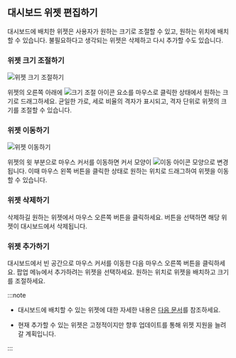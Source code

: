 ## 대시보드 위젯 편집하기

대시보드에 배치한 위젯은 사용자가 원하는 크기로 조절할 수 있고, 원하는 위치에 배치할 수 있습니다. 불필요하다고 생각되는 위젯은 삭제하고 다시 추가할 수도 있습니다.

### 위젯 크기 조절하기

<InDoc product="java,php,python,nodejs,dotent,golang">
<ImgLang img='apm-dashboard-widget-resize.png' desc='위젯 크기 조절하기' />
</InDoc>

<InDoc product="postgresql,mysql,redis,mongodb,oracle-pro,oracle,altibase">

![위젯 크기 조절하기](/img/db-dashboard-widget-resize.png)

</InDoc>

위젯의 오른쪽 아래에 ![크기 조절 아이콘](/img/ic-widget-size.svg) 요소를 마우스로 클릭한 상태에서 원하는 크기로 드래그하세요. 균일한 가로, 세로 비율의 격자가 표시되고, 격자 단위로 위젯의 크기를 조절할 수 있습니다.

### 위젯 이동하기

<InDoc product="java,php,python,nodejs,dotent,golang">
<ImgLang img='apm-dashboard-widget-move.png' desc='위젯 이동하기' />
</InDoc>

<InDoc product="postgresql,mysql,redis,mongodb,oracle-pro,oracle,altibase">

![위젯 이동하기](/img/db-dashboard-widget-move.png)

</InDoc>

위젯의 윗 부분으로 마우스 커서를 이동하면 커서 모양이 ![이동 아이콘](/img/ic-move-pointer.svg) 모양으로 변경됩니다. 이때 마우스 왼쪽 버튼을 클릭한 상태로 원하는 위치로 드래그하여 위젯을 이동할 수 있습니다.

### 위젯 삭제하기

<InDoc product="java,php,python,nodejs,dotent,golang">
<ImgLang img='apm-dashboard-widget-remove.png' desc='위젯 삭제하기' />
</InDoc>

<InDoc product="postgresql,mysql,redis,mongodb,oracle-pro,oracle,altibase">

<ImgLang img='db-dashboard-widget-remove.png' desc='위젯 삭제하기' />

</InDoc>

삭제하길 원하는 위젯에서 마우스 오른쪽 버튼을 클릭하세요. <Cmdname sid="delete" className="uitext" /> 버튼을 선택하면 해당 위젯이 대시보드에서 삭제됩니다.

### 위젯 추가하기

<InDoc product="java,php,python,nodejs,dotent,golang"><ImgLang img='apm-dashboard-widget-add.png' desc='위젯 추가하기' /></InDoc>

<InDoc product="postgresql,mysql,redis,mongodb,oracle-pro,oracle,altibase"><ImgLang img="db-dashboard-widget-add.png" desc="위젯 추가하기" /></InDoc>

대시보드에서 빈 공간으로 마우스 커서를 이동한 다음 마우스 오른쪽 버튼을 클릭하세요. 팝업 메뉴에서 추가하려는 위젯을 선택하세요. 원하는 위치로 위젯을 배치하고 크기를 조절하세요.

:::note

* 대시보드에 배치할 수 있는 위젯에 대한 자세한 내용은 [다음 문서](#about-widget)를 참조하세요.

* 현재 추가할 수 있는 위젯은 고정적이지만 향후 업데이트를 통해 위젯 지원을 늘려갈 계획입니다.

:::